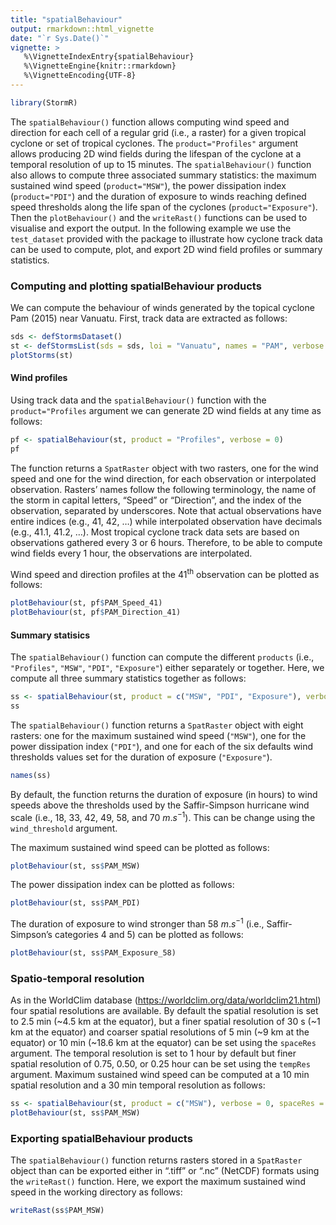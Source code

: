 ```yaml
---
title: "spatialBehaviour"
output: rmarkdown::html_vignette
date: "`r Sys.Date()`"
vignette: >
   %\VignetteIndexEntry{spatialBehaviour}
   %\VignetteEngine{knitr::rmarkdown}
   %\VignetteEncoding{UTF-8}
---
```


``` r
library(StormR)
```

The `spatialBehaviour()` function allows computing wind speed and direction for
each cell of a regular grid (i.e., a raster) for a given tropical cyclone or set
of tropical cyclones. The `product="Profiles"` argument allows producing 2D wind
fields during the lifespan of the cyclone at a temporal resolution of up to 15
minutes. The `spatialBehaviour()` function also allows to compute three
associated summary statistics: the maximum sustained wind speed
(`product="MSW"`), the power dissipation index (`product="PDI"`) and the
duration of exposure to winds reaching defined speed thresholds along the life
span of the cyclones (`product="Exposure"`). Then the `plotBehaviour()` and the
`writeRast()` functions can be used to visualise and export the output.
In the following example we use the `test_dataset` provided with the package to
illustrate how cyclone track data can be used to compute, plot, and export 2D
wind field profiles or summary statistics.

### Computing and plotting spatialBehaviour products

We can compute the behaviour of winds generated by the topical cyclone Pam
(2015) near Vanuatu. First, track data are extracted as follows:

```r
sds <- defStormsDataset()
st <- defStormsList(sds = sds, loi = "Vanuatu", names = "PAM", verbose = 0)
plotStorms(st)
```

#### Wind profiles

Using track data and the `spatialBehaviour()` function with the
`product="Profiles` argument we can generate 2D wind fields at any time as
follows:

```r
pf <- spatialBehaviour(st, product = "Profiles", verbose = 0)
pf
```

The function returns a `SpatRaster` object with two rasters, one for the wind
speed and one for the wind direction, for each observation or interpolated
observation. Rasters' names follow the following terminology, the name of the
storm in capital letters, "Speed" or "Direction", and the index of the
observation, separated by underscores. Note that actual observations have entire
indices (e.g., 41, 42, ...) while interpolated observation have decimals (e.g.,
41.1, 41.2, ...). Most tropical cyclone track data sets are based on
observations gathered every 3 or 6 hours. Therefore, to be able to compute wind
fields every 1 hour, the observations are interpolated.

Wind speed and direction profiles at the 41^th^ observation can be plotted as
follows:

```r
plotBehaviour(st, pf$PAM_Speed_41)
plotBehaviour(st, pf$PAM_Direction_41)
```

#### Summary statisics

The `spatialBehaviour()` function can compute the different `products` (i.e.,
`"Profiles"`, `"MSW"`, `"PDI"`, `"Exposure"`) either separately or together.
Here, we compute all three summary statistics together as follows:

```r
ss <- spatialBehaviour(st, product = c("MSW", "PDI", "Exposure"), verbose = 0)
ss
```

The `spatialBehaviour()` function returns a `SpatRaster` object with eight
rasters: one for the maximum sustained wind speed (`"MSW"`), one for the power
dissipation index (`"PDI"`), and one for each of the six defaults wind
thresholds values set for the duration of exposure (`"Exposure"`).

```r
names(ss)
```

By default, the function returns the duration of exposure (in hours) to wind
speeds above the thresholds used by the Saffir-Simpson hurricane wind scale
(i.e., 18, 33, 42, 49, 58, and 70 $m.s^{-1}$). This can be change using the
`wind_threshold` argument.

The maximum sustained wind speed can be plotted as follows:

```r
plotBehaviour(st, ss$PAM_MSW)
```

The power dissipation index can be plotted as follows:

```r
plotBehaviour(st, ss$PAM_PDI)
```

The duration of exposure to wind stronger than 58 $m.s^{-1}$ (i.e.,
Saffir-Simpson's categories 4 and 5) can be plotted as follows:

```r
plotBehaviour(st, ss$PAM_Exposure_58)
```

### Spatio-temporal resolution

As in the WorldClim database (<https://worldclim.org/data/worldclim21.html>)
four spatial resolutions are available. By default the spatial resolution is set
to 2.5 min (~4.5 km at the equator), but a finer spatial resolution of 30 s (~1
km at the equator) and coarser spatial resolutions of 5 min (~9 km at the
equator) or 10 min (~18.6 km at the equator) can be set using the `spaceRes`
argument. The temporal resolution is set to 1 hour by default but finer spatial
resolution of 0.75, 0.50, or 0.25 hour can be set using the `tempRes` argument.
Maximum sustained wind speed can be computed at a 10 min spatial resolution and
a 30 min temporal resolution as follows:

```r
ss <- spatialBehaviour(st, product = c("MSW"), verbose = 0, spaceRes = "10min", tempRes = 30)
plotBehaviour(st, ss$PAM_MSW)
```

### Exporting spatialBehaviour products

The `spatialBehaviour()` function returns rasters stored in a `SpatRaster`
object than can be exported either in ".tiff" or ".nc" (NetCDF) formats using
the `writeRast()` function. Here, we export the maximum sustained wind speed in
the working directory as follows:

```r
writeRast(ss$PAM_MSW)
```
